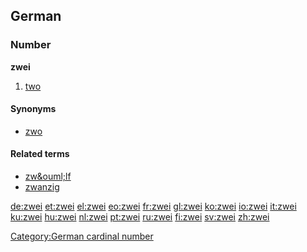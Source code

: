 ==German==
===Number===
'''zwei'''
# [[two]]

====Synonyms====
*[[zwo]]

====Related terms====
*[[zw&ouml;lf]]
*[[zwanzig]]

[[Category:German cardinal number]]

[[de:zwei]]
[[et:zwei]]
[[el:zwei]]
[[eo:zwei]]
[[fr:zwei]]
[[gl:zwei]]
[[ko:zwei]]
[[io:zwei]]
[[it:zwei]]
[[ku:zwei]]
[[hu:zwei]]
[[nl:zwei]]
[[pt:zwei]]
[[ru:zwei]]
[[fi:zwei]]
[[sv:zwei]]
[[zh:zwei]]